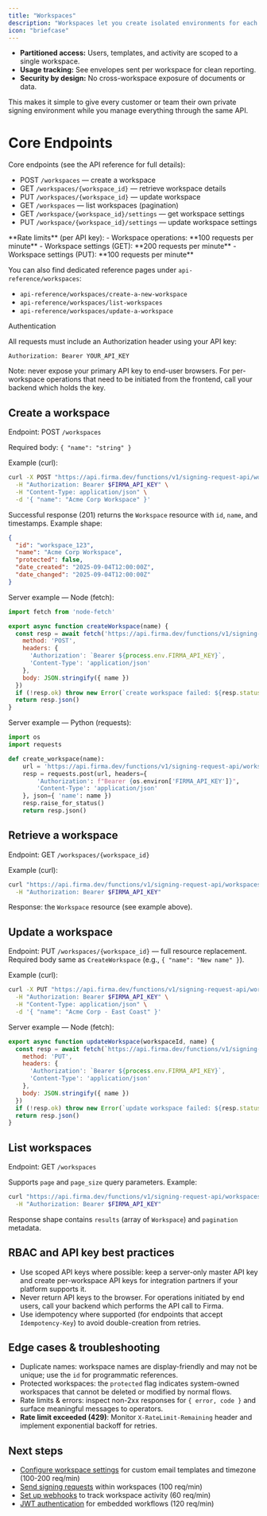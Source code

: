 ```yaml
---
title: "Workspaces"
description: "Workspaces let you create isolated environments for each of your customers or business units. Every workspace has its own templates, documents, and envelope usage—so teams stay separate without extra effort."
icon: "briefcase"
---
```


- **Partitioned access:** Users, templates, and activity are scoped to a single workspace.
- **Usage tracking:** See envelopes sent per workspace for clean reporting.
- **Security by design:** No cross-workspace exposure of documents or data.

This makes it simple to give every customer or team their own private signing environment while you manage everything through the same API.

# Core Endpoints

Core endpoints (see the API reference for full details):

- POST `/workspaces` — create a workspace
- GET `/workspaces/{workspace_id}` — retrieve workspace details
- PUT `/workspaces/{workspace_id}` — update workspace
- GET `/workspaces` — list workspaces (pagination)
- GET `/workspace/{workspace_id}/settings` — get workspace settings
- PUT `/workspace/{workspace_id}/settings` — update workspace settings

<Note>
**Rate limits** (per API key):
- Workspace operations: **100 requests per minute**
- Workspace settings (GET): **200 requests per minute**
- Workspace settings (PUT): **100 requests per minute**
</Note>

You can also find dedicated reference pages under `api-reference/workspaces`:

- `api-reference/workspaces/create-a-new-workspace`
- `api-reference/workspaces/list-workspaces`
- `api-reference/workspaces/update-a-workspace`

Authentication

All requests must include an Authorization header using your API key:

```
Authorization: Bearer YOUR_API_KEY
```

Note: never expose your primary API key to end-user browsers. For per-workspace operations that need to be initiated from the frontend, call your backend which holds the key.

## Create a workspace

Endpoint: POST `/workspaces`

Required body: `{ "name": "string" }`

Example (curl):

```bash
curl -X POST "https://api.firma.dev/functions/v1/signing-request-api/workspaces" \
  -H "Authorization: Bearer $FIRMA_API_KEY" \
  -H "Content-Type: application/json" \
  -d '{ "name": "Acme Corp Workspace" }'
```

Successful response (201) returns the `Workspace` resource with `id`, `name`, and timestamps. Example shape:

```json
{
  "id": "workspace_123",
  "name": "Acme Corp Workspace",
  "protected": false,
  "date_created": "2025-09-04T12:00:00Z",
  "date_changed": "2025-09-04T12:00:00Z"
}
```

Server example — Node (fetch):

```js
import fetch from 'node-fetch'

export async function createWorkspace(name) {
  const resp = await fetch('https://api.firma.dev/functions/v1/signing-request-api/workspaces', {
    method: 'POST',
    headers: {
      'Authorization': `Bearer ${process.env.FIRMA_API_KEY}`,
      'Content-Type': 'application/json'
    },
    body: JSON.stringify({ name })
  })
  if (!resp.ok) throw new Error(`create workspace failed: ${resp.status}`)
  return resp.json()
}
```

Server example — Python (requests):

```py
import os
import requests

def create_workspace(name):
    url = 'https://api.firma.dev/functions/v1/signing-request-api/workspaces'
    resp = requests.post(url, headers={
        'Authorization': f"Bearer {os.environ['FIRMA_API_KEY']}",
        'Content-Type': 'application/json'
    }, json={ 'name': name })
    resp.raise_for_status()
    return resp.json()
```

## Retrieve a workspace

Endpoint: GET `/workspaces/{workspace_id}`

Example (curl):

```bash
curl "https://api.firma.dev/functions/v1/signing-request-api/workspaces/workspace_123" \
  -H "Authorization: Bearer $FIRMA_API_KEY"
```

Response: the `Workspace` resource (see example above).

## Update a workspace

Endpoint: PUT `/workspaces/{workspace_id}` — full resource replacement. Required body same as `CreateWorkspace` (e.g., `{ "name": "New name" }`).

Example (curl):

```bash
curl -X PUT "https://api.firma.dev/functions/v1/signing-request-api/workspaces/workspace_123" \
  -H "Authorization: Bearer $FIRMA_API_KEY" \
  -H "Content-Type: application/json" \
  -d '{ "name": "Acme Corp - East Coast" }'
```

Server example — Node (fetch):

```js
export async function updateWorkspace(workspaceId, name) {
  const resp = await fetch(`https://api.firma.dev/functions/v1/signing-request-api/workspaces/${workspaceId}`, {
    method: 'PUT',
    headers: {
      'Authorization': `Bearer ${process.env.FIRMA_API_KEY}`,
      'Content-Type': 'application/json'
    },
    body: JSON.stringify({ name })
  })
  if (!resp.ok) throw new Error(`update workspace failed: ${resp.status}`)
  return resp.json()
}
```

## List workspaces

Endpoint: GET `/workspaces`

Supports `page` and `page_size` query parameters. Example:

```bash
curl "https://api.firma.dev/functions/v1/signing-request-api/workspaces?page=1&page_size=20" \
  -H "Authorization: Bearer $FIRMA_API_KEY"
```

Response shape contains `results` (array of `Workspace`) and `pagination` metadata.

## RBAC and API key best practices

- Use scoped API keys where possible: keep a server-only master API key and create per-workspace API keys for integration partners if your platform supports it.
- Never return API keys to the browser. For operations initiated by end users, call your backend which performs the API call to Firma.
- Use idempotency where supported (for endpoints that accept `Idempotency-Key`) to avoid double-creation from retries.

## Edge cases & troubleshooting

- Duplicate names: workspace names are display-friendly and may not be unique; use the `id` for programmatic references.
- Protected workspaces: the `protected` flag indicates system-owned workspaces that cannot be deleted or modified by normal flows.
- Rate limits & errors: inspect non-2xx responses for `{ error, code }` and surface meaningful messages to operators.
- **Rate limit exceeded (429)**: Monitor `X-RateLimit-Remaining` header and implement exponential backoff for retries.

## Next steps

- [Configure workspace settings](workspace-settings) for custom email templates and timezone (100-200 req/min)
- [Send signing requests](sending-signing-request) within workspaces (100 req/min)
- [Set up webhooks](webhooks) to track workspace activity (60 req/min)
- [JWT authentication](embeddable-template-editor#jwt-authentication) for embedded workflows (120 req/min)